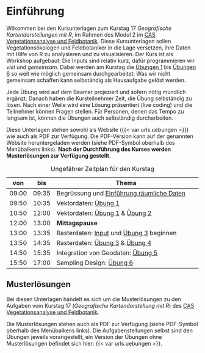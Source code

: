 # Einführung {.unnumbered}


:::{.content-hidden when-profile="musterloesung"}
Wilkommen bei den Kursunterlagen zum Kurstag 17 *Geografische Kartendarstellungen mit R*, im Rahmen des Modul 2 im [CAS Vegetationsanalyse und Feldbotanik](https://www.zhaw.ch/de/lsfm/weiterbildung/detail/kurs/cas-vegetationsanalyse-feldbotanik/). Diese Kursunterlagen sollen Vegetationsökologen und Feldbotaniker in die Lage versetzen, ihre Daten mit Hilfe von R zu analysieren und zu visualisieren. Der Kurs ist als Workshop aufgebaut: Die Inputs sind relativ kurz, dafür programmieren wir *viel* und *gemeinsam*. Dabei werden am Kurstag die [Übungen 1](uebung_1.qmd) bis [Übungen 6](uebung_6.qmd) so weit wie möglich gemeinsam durchgearbeitet: Was wir nicht gemeinsam schaffen kann selbständig als Hausaufgabe gelöst werden. 

Jede Übung wird auf dem Beamer projeziert und sofern nötig mündlich ergänzt. Danach haben die Kursteilnehmer Zeit, die Übung selbständig zu lösen. Nach einer Weile wird eine Lösung präsentiert (live coding) und die Teilnehmer können Fragen stellen. Für Personen, denen das Tempo zu langsam ist, können die Übungen auch selbständig durcharbeiten. 

Diese Unterlagen stehen sowohl als Website ({{< var urls.uebungen >}}) wie auch als PDF zur Verfügung. Die PDF-Version kann auf der genannten Website heruntergeladen werden (siehe PDF-Symbol oberhalb des Menübalkens links). **Nach der Durchführung des Kurses werden Musterlösungen zur Verfügung gestellt.**


| von   | bis   | Thema                                                           |
|-------|-------|-----------------------------------------------------------------|
| 09:00 | 09:35 | Begrüssung und [Einführung räumliche Daten](https://cas-vegetationsanalyse-feldbotanik.github.io/Spatial/01_Einfuehrung.html)                       |
| 09:50 | 10:35 | Vektordaten: [Übung 1](uebung_1.qmd)                            |
| 10:50 | 12:00 | Vektordaten: [Übung 1](uebung_1.qmd) & [Übung 2](uebung_1.qmd)  |
| 12:00 | 13:00 | **Mittagspause**                                                |
| 13:00 | 13:35 | Rasterdaten: [Input](https://cas-vegetationsanalyse-feldbotanik.github.io/Spatial/04_Input_Raster.html) und [Übung 3](uebung_3.qmd) beginnen         |
| 13:50 | 14:35 | Rasterdaten:  [Übung 3](uebung_3.qmd) & [Übung 4](uebung_4.qmd) |
| 14:50 | 15:35 | Integration von Geodaten: [Übung 5](uebung_5.qmd)               |
| 15:50 | 17:00 | Sampling Design: [Übung 6](uebung_6.qmd)                        |

: Ungefährer Zeitplan für den Kurstag

:::


::::{.content-visible when-profile="musterloesung"}

:::{.callout-warning}
## Musterlösungen

Bei diesen Unterlagen handelt es sich um die Musterlösungen zu den Aufgaben vom Kurstag 17 (*Geografische Kartendarstellung mit R*) des [CAS Vegetationsanalyse und Feldbotanik](https://www.zhaw.ch/de/lsfm/weiterbildung/detail/kurs/cas-vegetationsanalyse-feldbotanik/).

Die Musterlösungen stehen auch als PDF zur Verfügung (siehe PDF-Symbol oberhalb des Menübalkens links). Die Aufgabenstellungen selbst sind den Übungen jeweils vorangestellt, ein Version der Übungen ohne Musterlösungen befindet sich hier: {{< var urls.uebungen >}}.

:::

::::


